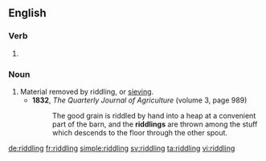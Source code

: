 ==English==

===Verb===
{{head|en|present participle}}

# {{present participle of|riddle|lang=en|nocat=1}}

===Noun===
{{en-noun}}

# Material removed by riddling, or [[sieve|sieving]].
#* '''1832''', ''The Quarterly Journal of Agriculture'' (volume 3, page 989)
#*: The good grain is riddled by hand into a heap at a convenient part of the barn, and the '''riddlings''' are thrown among the stuff which descends to the floor through the other spout.

[[de:riddling]]
[[fr:riddling]]
[[simple:riddling]]
[[sv:riddling]]
[[ta:riddling]]
[[vi:riddling]]
